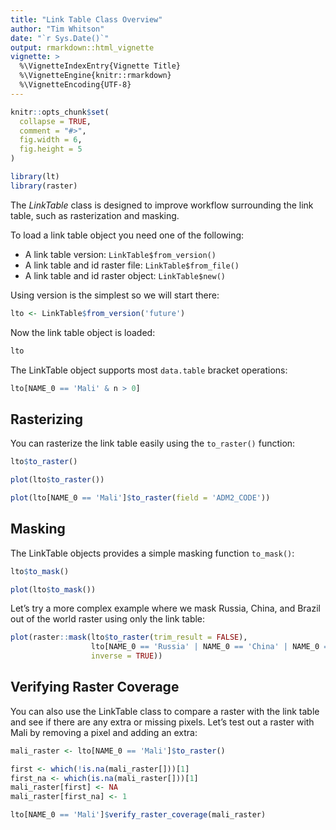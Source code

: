 ```yaml
---
title: "Link Table Class Overview"
author: "Tim Whitson"
date: "`r Sys.Date()`"
output: rmarkdown::html_vignette
vignette: >
  %\VignetteIndexEntry{Vignette Title}
  %\VignetteEngine{knitr::rmarkdown}
  %\VignetteEncoding{UTF-8}
---
```


```r
knitr::opts_chunk$set(
  collapse = TRUE,
  comment = "#>",
  fig.width = 6,
  fig.height = 5
)

library(lt)
library(raster)
```

The _LinkTable_ class is designed to improve workflow surrounding the link table, such as rasterization and masking.

To load a link table object you need one of the following:

- A link table version: `LinkTable$from_version()`
- A link table and id raster file: `LinkTable$from_file()`
- A link table and id raster object: `LinkTable$new()`

Using version is the simplest so we will start there:

```r
lto <- LinkTable$from_version('future')
```

Now the link table object is loaded:

```r
lto
```

The LinkTable object supports most `data.table` bracket operations:

```r
lto[NAME_0 == 'Mali' & n > 0]
```

## Rasterizing

You can rasterize the link table easily using the `to_raster()` function:

```r
lto$to_raster()

plot(lto$to_raster())

plot(lto[NAME_0 == 'Mali']$to_raster(field = 'ADM2_CODE'))
```

## Masking

The LinkTable objects provides a simple masking function `to_mask()`:

```r

lto$to_mask()

plot(lto$to_mask())
```

Let's try a more complex example where we mask Russia, China, and Brazil out of the world raster using only the link table:

```r
plot(raster::mask(lto$to_raster(trim_result = FALSE), 
                  lto[NAME_0 == 'Russia' | NAME_0 == 'China' | NAME_0 == 'Brazil']$to_mask(), 
                  inverse = TRUE))
```

## Verifying Raster Coverage

You can also use the LinkTable class to compare a raster with the link table and see if there are any extra or missing pixels. Let's test out a raster with Mali by removing a pixel and adding an extra:

```r
mali_raster <- lto[NAME_0 == 'Mali']$to_raster()

first <- which(!is.na(mali_raster[]))[1]
first_na <- which(is.na(mali_raster[]))[1]
mali_raster[first] <- NA
mali_raster[first_na] <- 1

lto[NAME_0 == 'Mali']$verify_raster_coverage(mali_raster)
```